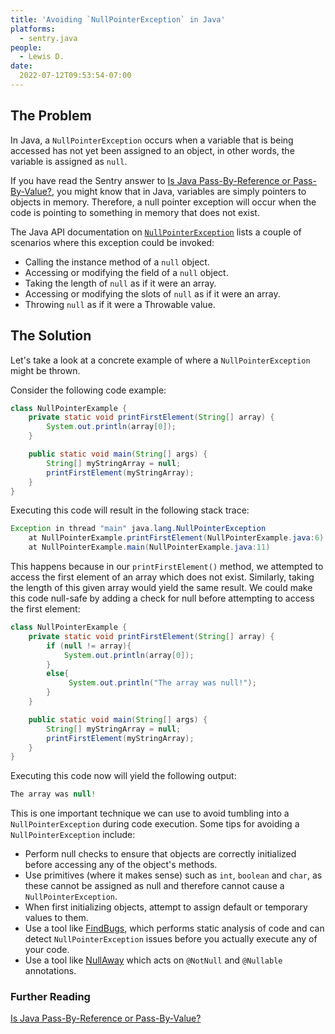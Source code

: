 ```yaml
---
title: 'Avoiding `NullPointerException` in Java'
platforms:
  - sentry.java
people:
  - Lewis D.
date:
  2022-07-12T09:53:54-07:00
---
```


## The Problem

In Java, a `NullPointerException` occurs when a variable that is being accessed has not yet been assigned to an object, in other words, the variable is assigned as `null`.

If you have read the Sentry answer to [Is Java Pass-By-Reference or Pass-By-Value?](https://sentry.io/answers/java-pass-by-reference-or-value), you might know that in Java, variables are simply pointers to objects in memory. Therefore, a null pointer exception will occur when the code is pointing to something in memory that does not exist.

The Java API documentation on [`NullPointerException`](https://docs.oracle.com/javase/7/docs/api/java/lang/NullPointerException.html) lists a couple of scenarios where this exception could be invoked:

* Calling the instance method of a `null` object.
* Accessing or modifying the field of a `null` object.
* Taking the length of `null` as if it were an array.
* Accessing or modifying the slots of `null` as if it were an array.
* Throwing `null` as if it were a Throwable value.

## The Solution

Let's take a look at a concrete example of where a `NullPointerException` might be thrown.

Consider the following code example:

```java
class NullPointerExample {
    private static void printFirstElement(String[] array) {
        System.out.println(array[0]);
    }

    public static void main(String[] args) {
        String[] myStringArray = null;
        printFirstElement(myStringArray);
    }
}
```
Executing this code will result in the following stack trace:

```java
Exception in thread "main" java.lang.NullPointerException
	at NullPointerExample.printFirstElement(NullPointerExample.java:6)
	at NullPointerExample.main(NullPointerExample.java:11)
```

This happens because in our `printFirstElement()` method, we attempted to access the first element of an array which does not exist. Similarly, taking the length of this given array would yield the same result. We could make this code null-safe by adding a check for null before attempting to access the first element:

```java
class NullPointerExample {
    private static void printFirstElement(String[] array) {
        if (null != array){
            System.out.println(array[0]);
        }
        else{
             System.out.println("The array was null!");
        }
    }

    public static void main(String[] args) {
        String[] myStringArray = null;
        printFirstElement(myStringArray);
    }
}
```
Executing this code now will yield the following output:

```java
The array was null!
```

This is one important technique we can use to avoid tumbling into a `NullPointerException` during code execution. Some tips for avoiding a `NullPointerException` include:

* Perform null checks to ensure that objects are correctly initialized  before accessing any of the object's methods.
* Use primitives (where it makes sense) such as `int`, `boolean` and `char`, as these cannot be assigned as null and therefore cannot cause a `NullPointerException`.
* When first initializing objects, attempt to assign default or temporary values to them.
* Use a tool like [FindBugs](http://findbugs.sourceforge.net/bugDescriptions.html), which performs static analysis of code and can detect `NullPointerException` issues before you actually execute any of your code.
* Use a tool like [NullAway](https://github.com/uber/NullAway) which acts on `@NotNull` and `@Nullable` annotations.


### Further Reading
[Is Java Pass-By-Reference or Pass-By-Value?](https://sentry.io/answers/java-pass-by-reference-or-value)

